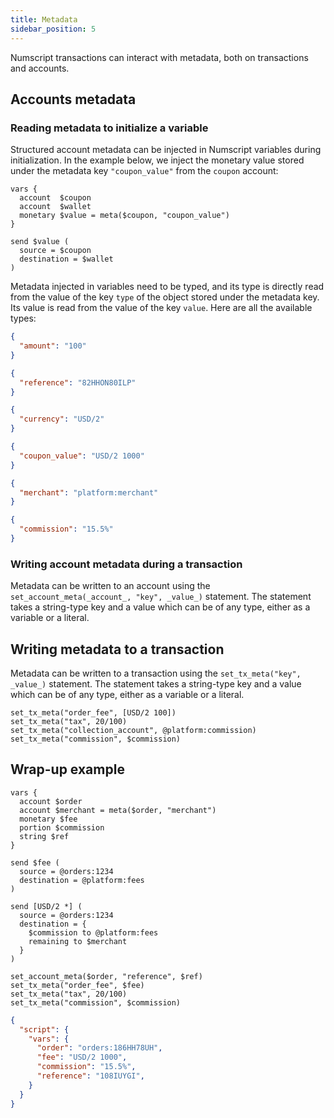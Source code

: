 ```yaml
---
title: Metadata
sidebar_position: 5
---
```


Numscript transactions can interact with metadata, both on transactions and accounts.

## Accounts metadata

### Reading metadata to initialize a variable

Structured account metadata can be injected in Numscript variables during initialization.
In the example below, we inject the monetary value stored under the metadata key `"coupon_value"` from the `coupon` account:

```numscript
vars {
  account  $coupon
  account  $wallet
  monetary $value = meta($coupon, "coupon_value")
}

send $value (
  source = $coupon
  destination = $wallet
)
```

Metadata injected in variables need to be typed, and its type is directly read from the value of the key `type` of the object stored under the metadata key.
Its value is read from the value of the key `value`. Here are all the available types:

<Tabs>
  <TabItem value="number" label="Number">

  ```json
  {
    "amount": "100"
  }
  ```

  </TabItem>

  <TabItem value="string" label="String">

  ```json
  {
    "reference": "82HHON80ILP"
  }
  ```

  </TabItem>

  <TabItem value="asset" label="Asset">

  ```json
  {
    "currency": "USD/2"
  }
  ```

  </TabItem>

  <TabItem value="monetary" label="Monetary">

  ```json
  {
    "coupon_value": "USD/2 1000"
  }
  ```

  </TabItem>

  <TabItem value="account" label="Account">

  ```json
  {
    "merchant": "platform:merchant"
  }
  ```

  </TabItem>

  <TabItem value="portion" label="Portion">

  ```json
  {
    "commission": "15.5%"
  }
  ```

  </TabItem>
</Tabs>

### Writing account metadata during a transaction

Metadata can be written to an account using the `set_account_meta(_account_, "key", _value_)` statement.
The statement takes a string-type key and a value which can be of any type, either as a variable or a literal.


## Writing metadata to a transaction

Metadata can be written to a transaction using the `set_tx_meta("key", _value_)` statement.
The statement takes a string-type key and a value which can be of any type, either as a variable or a literal.

```numscript
set_tx_meta("order_fee", [USD/2 100])
set_tx_meta("tax", 20/100)
set_tx_meta("collection_account", @platform:commission)
set_tx_meta("commission", $commission)
```

## Wrap-up example

```numscript
vars {
  account $order
  account $merchant = meta($order, "merchant")
  monetary $fee
  portion $commission
  string $ref
}

send $fee (
  source = @orders:1234
  destination = @platform:fees
)

send [USD/2 *] (
  source = @orders:1234
  destination = {
    $commission to @platform:fees
    remaining to $merchant
  }
)

set_account_meta($order, "reference", $ref)
set_tx_meta("order_fee", $fee)
set_tx_meta("tax", 20/100)
set_tx_meta("commission", $commission)
```

```json
{
  "script": {
    "vars": {
      "order": "orders:186HH78UH",
      "fee": "USD/2 1000",
      "commission": "15.5%",
      "reference": "108IUYGI",
    }
  }
}
```
